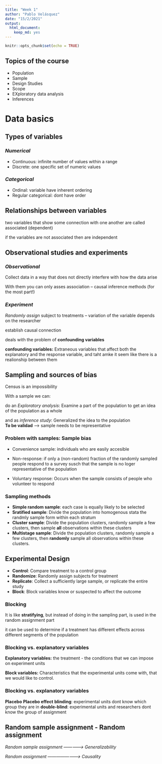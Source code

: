 ```yaml
---
title: "Week 1"
author: "Pablo Velásquez"
date: "15/2/2021"
output: 
  html_document: 
    keep_md: yes
---
```


```r
knitr::opts_chunk$set(echo = TRUE)
```
 
## **Topics of the course** 
* Population 
* Sample 
* Design Studies 
* Scope
* EXploratory data analysis 
* Inferences

# **Data basics**  

## **Types of variables**      
 
### *Numerical*  

* Continuous: infinite number of values within a range
* Discrete: one specific set of numeric values

### *Categorical*  

* Ordinal: variable have inherent ordering
* Regular categorical: dont have order


## **Relationships between variables**   

two variables that show some connection with one another are called associated 
(dependent)

if the variables are not associated then are independent

## **Observational studies and experiments**       
   
### *Observational*        
  
Collect data in a way that does not directly interfere with how the data arise
  
With them you can only asses association -- causal inference methods (for the most part!)
   
### *Experiment*      

*Randomly assign* subject to treatments -- variation of the variable depends on the researcher

establish causal connection 

deals with the problem of **confounding variables**

**confounding variables:** Extraneous variables that affect both the explanatory and the response variable, and taht amke it seem like there is a realionship between them 


## **Sampling and sources of bias**       

Census is an impossibility

With a sample we can:

do an *Exploratory analysis*: Examine a part of the population to get an idea of the population as a whole

and as *inference study*: Generalized the idea to the population           
**To be validad** ----> sample needs to be representative 

### **Problem with samples: Sample bias**

* Convenience sample: individuals  who are easily accesible

* Non-response: if only a (non-random) fraction of the randomly sampled people respond to a survey susch that the sample is no loger representative of the population

* Voluntary response: Occurs when the sample consists of people who volunteer to respond

### **Sampling methods**

* **Simple random sample**: each case is equally likely to be selected
* **Sratified sample**: Divide the population into homogenous stata the randmly sample form within each stratum
* **Cluster sample**: Divide the population clusters, randomly sample a few clusters, then sample **all** observations within these clusters
* **Multistage sample**: Divide the population clusters, randomly sample a few clusters, then **randomly** sample all observations within these clusters.


## **Experimental Design**

* **Control**: Compare treatment to a control group 
* **Randomize**: Randomly assign subjects for treatment
* **Replicate**: Collect a sufficiently large sample, or replicate the entire study
* **Block**: Block variables know or suspected to affect the outcome

### **Blocking**

It is like **stratifying**, but instead of doing in the sampling part, is used in the random assignment part 

it can be used to determine if a treatment has different effects across different segments of the population 

### **Blocking vs. explanatory variables**

**Explanatory variables:** the treatment - the conditions that we can impose on experiment units

**Block variables:** Characteristics that the experimental units come with, that we would like to control.   

### **Blocking vs. explanatory variables**

**Placebo**
**Placebo effect**
**blinding**: experimental units dont know which group they are in 
**double-blind**: experimental units and researchers dont know the group of assignment 

## **Random sample assignment - Random assignment**

*Random sample assignment ---------------> Generalizability*

*Random assignment ----------------------> Causality*


